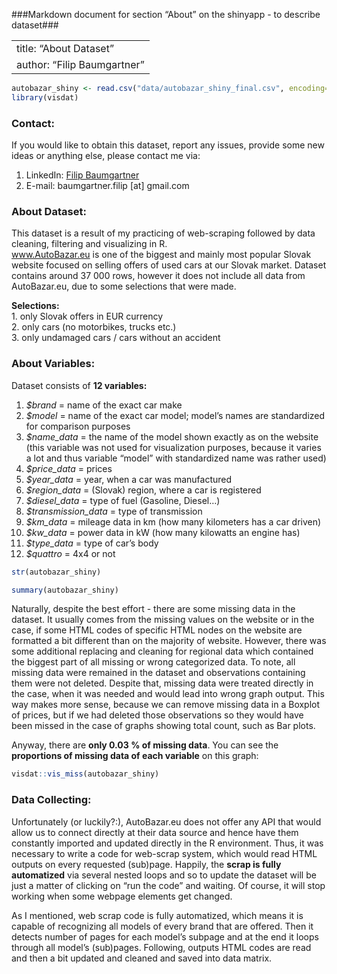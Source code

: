###Markdown document for section "About" on the shinyapp - to describe dataset###

---
title: "About Dataset"
author: "Filip Baumgartner"
---

```r
autobazar_shiny <- read.csv("data/autobazar_shiny_final.csv", encoding="UTF-8", header=T)
library(visdat)
```

### Contact:

If you would like to obtain this dataset, report any issues, provide some new ideas or anything else, please contact me via:

1. LinkedIn: [Filip Baumgartner](https://www.linkedin.com/in/filip-baumgartner/)
2. E-mail: baumgartner.filip [at] gmail.com

### About Dataset:
This dataset is a result of my practicing of web-scraping followed by data cleaning, filtering and visualizing in R.  
[www.AutoBazar.eu](www.autobazar.eu) is one of the biggest and mainly most popular Slovak website focused on selling offers of used cars at our Slovak market.
Dataset contains around 37 000 rows, however it does not include all data from AutoBazar.eu, due to some selections that were made.

**Selections:**  
1. only Slovak offers in EUR currency  
2. only cars (no motorbikes, trucks etc.)  
3. only undamaged cars / cars without an accident  

### About Variables:

Dataset consists of **12 variables:**

1. *$brand* = name of the exact car make
2. *$model* = name of the exact car model; model's names are standardized for comparison purposes
3. *$name_data* = the name of the model shown exactly as on the website (this variable was not used for visualization purposes, because it varies a lot and thus variable "model" with standardized name was rather used)
4. *$price_data* = prices 
5. *$year_data* = year, when a car was manufactured
6. *$region_data* = (Slovak) region, where a car is registered
7. *$diesel_data* = type of fuel (Gasoline, Diesel...)
8. *$transmission_data* = type of transmission
9. *$km_data* = mileage data in km (how many kilometers has a car driven)
10. *$kw_data* = power data in kW (how many kilowatts an engine has)
11. *$type_data* = type of car's body
12. *$quattro* = 4x4 or not

```r
str(autobazar_shiny)
```
```r
summary(autobazar_shiny)
```

Naturally, despite the best effort - there are some missing data in the dataset. It usually comes from the missing values on the website or in the case, if some HTML codes of specific HTML nodes on the website are formatted a bit different than on the majority of website. However, there was some additional replacing and cleaning for regional data which contained the biggest part of all missing or wrong categorized data.
To note, all missing data were remained in the dataset and observations containing them were not deleted. Despite that, missing data were treated directly in the case, when it was needed and would lead into wrong graph output. This way makes more sense, because we can remove missing data in a Boxplot of prices, but if we had deleted those observations so they would have been missed in the case of graphs showing total count, such as Bar plots.

Anyway, there are **only 0.03 % of missing data**.
You can see the **proportions of missing data of each variable** on this graph: 
```r
visdat::vis_miss(autobazar_shiny)
```

### Data Collecting:
Unfortunately (or luckily?:), AutoBazar.eu does not offer any API that would allow us to connect directly at their data source and hence have them constantly imported and updated directly
in the R environment. Thus, it was necessary to write a code for web-scrap system, which would read HTML outputs on every requested (sub)page. Happily, the **scrap is fully automatized** via several nested loops and so to update the dataset will be just a matter of clicking on "run the code" and waiting. Of course, it will stop working when some webpage elements get changed. 

As I mentioned, web scrap code is fully automatized, which means it is capable of recognizing all models of every brand that are offered. Then it detects number of pages for each model's subpage and at the end it loops through all model's (sub)pages. Following, outputs HTML codes are read and then a bit updated and cleaned and saved into data matrix. 
